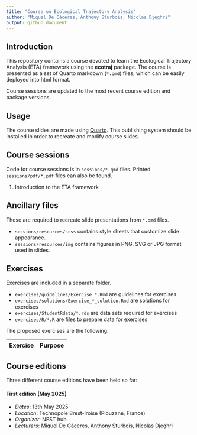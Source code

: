 ```yaml
---
title: "Course on Ecological Trajectory Analysis"
author: "Miquel De Cáceres, Anthony Sturbois, Nicolas Djeghri"
output: github_document
---
```


## Introduction

This repository contains a course devoted to learn the Ecological Trajectory Analysis (ETA) framework using the **ecotraj** package. The course is presented as a set of Quarto markdown (`*.qmd`) files, which can be easily deployed into html format.

Course sessions are updated to the most recent course edition and package versions.

## Usage

The course slides are made using [Quarto](https://quarto.org/). This publishing system should be installed in order to recreate and modify course slides.

## Course sessions

Code for course sessions is in `sessions/*.qmd` files. Printed `sessions/pdf/*.pdf` files can also be found.

1. Introduction to the ETA framework

## Ancillary files

These are required to recreate slide presentations from `*.qmd` files.

+ `sessions/resources/scss` contains style sheets that customize slide appearance. 
+ `sessions/resources/img` contains figures in PNG, SVG or JPG format used in slides.

## Exercises

Exercises are included in a separate folder.

+ `exercises/guidelines/Exercise_*.Rmd` are guidelines for exercises
+ `exercises/solutions/Exercise_*_solution.Rmd` are solutions for exercises
+ `exercises/StudentRdata/*.rds` are data sets required for exercises
+ `exercises/R/*.R` are files to prepare data for exercises

The proposed exercises are the following:

|  Exercise | Purpose                                                 |
|-----------|---------------------------------------------------------|


## Course editions

Three different course editions have been held so far:

#### First edition (May 2025)

  + *Dates*: 13th May 2025
  + *Location*: Technopole Brest-Iroise (Plouzané, France)
  + *Organizer*: NEST hub
  + *Lecturers*: Miquel De Cáceres, Anthony Sturbois, Nicolas Djeghri
